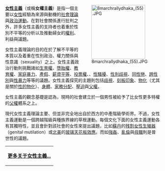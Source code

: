 <div style="float:right;margin-left:0em">[[Image:8marchrallydhaka_(55).JPG|175px]]</div>'''[[女性主義|女性主義]]'''（或稱'''女權主義'''）是指一個主要以[[女性|女性]]經驗為來源與動機的[[社會理論|社會理論]]與[[政治運動|政治運動]]。在對社會關係進行批判之外，許多女性主義的支持者也着重於性別不平等的分析以及推動婦女的[[權利|權利]]、利益與議題。

女性主義理論的目的在於了解不平等的本質以及着重在性別政治、權力關係與性意識（sexuality）之上。女性主義政治行動則挑戰諸如[[生育權|生育權]]、[[墮胎權|墮胎權]]、[[教育權|教育權]]、[[家庭暴力|家庭暴力]]、[[產假|產假]]、[[薪資平等|薪資平等]]、[[投票權|投票權]]、{{link-en|代表權|Representation (politics)}}、[[性騷擾|性騷擾]]、[[性別歧視|性別歧視]]、[[同性戀|同性戀]]、[[跨性別|跨性別]]與[[性暴力|性暴力]]等等的議題。女性主義探究的主題則包括[[歧視|歧視]]、[[刻板印象|刻板印象]]、[[物化|物化]]（尤其是關於[[性的物化|性的物化]]）、[[身體|身體]]、[[家務分配|家務分配]]、[[壓迫|壓迫]]與[[父權|父權]]。

女性主義的觀念基礎是認為，現時的社會建立於一個男性被給予了比女性更多特權的[[父權|父權]]體系之上。

現代女性主義理論主要、但並非完全地出自於西方的中產階級學術界。不過，女性主義運動是一個跨越階級與種族界線的草根運動。每個文化下面的女性主義運動各有其獨特性，並且會針對該社會的女性來提出議題，比如[[苏丹共和国|蘇丹]]的[[残割女性生殖器|残割女性生殖器]]（genital mutilation）或[[北美|北美]]的[[玻璃天花板效應|玻璃天花板效應]]。而如[[強姦|強姦]]、[[近親性交|亂倫]]與[[母權|母職]]則是普世性的議題。

{| width="100%" border="0" style="padding: 0; margin:0; background:transparent;"
| style="text-align:right;margin-right:10px;margin-bottom:-4px;" |'''[[女性主義|更多关于女性主義...]]'''
|}<noinclude>[[Category:女性主義主題|{{SUBPAGENAME}}]]</noinclude>